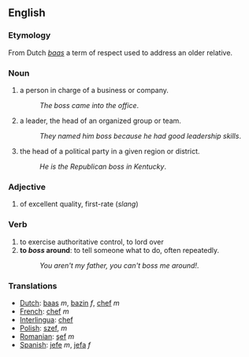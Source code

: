 ==English==
=== Etymology ===
From Dutch ''[[baas]]'' a term of respect used to address an older relative.

=== Noun ===
#a person in charge of a business or company.
#:''The boss came into the office''.
#a leader, the head of an organized group or team.
#:''They named him boss because he had good leadership skills''.
#the head of a political party in a given region or district.
#:''He is the Republican boss in Kentucky''.


=== Adjective ===
#of excellent quality, first-rate (''slang'')

=== Verb ===
#to exercise authoritative control, to lord over
#'''to ''boss'' around''': to tell someone what to do, often repeatedly.
#:''You aren't my father, you can't boss me around!''.

=== Translations ===
*[[Dutch]]: [[baas]] ''m'', [[bazin]] ''f'', [[chef]] ''m''
*[[French]]: [[chef]] ''m''
*[[Interlingua]]: [[chef]]
*[[Polish]]: [[szef]], ''m''
*[[Romanian]]: [[şef]] ''m''
*[[Spanish]]: [[jefe]] ''m'', [[jefa]] ''f''